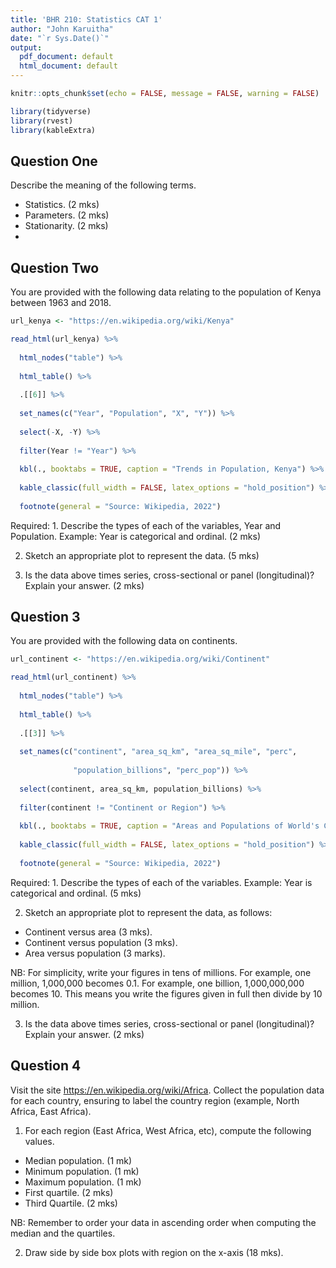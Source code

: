 ```yaml
---
title: 'BHR 210: Statistics CAT 1'
author: "John Karuitha"
date: "`r Sys.Date()`"
output:
  pdf_document: default
  html_document: default
---
```


```r
knitr::opts_chunk$set(echo = FALSE, message = FALSE, warning = FALSE)

library(tidyverse)
library(rvest)
library(kableExtra)
```


## Question One

Describe the meaning of the following terms. 

 - Statistics. (2 mks)
 - Parameters. (2 mks)
 - Stationarity. (2 mks)
 - 
 
## Question Two

You are provided with the following data relating to the population of Kenya between 1963 and 2018. 

```r
url_kenya <- "https://en.wikipedia.org/wiki/Kenya"

read_html(url_kenya) %>% 
  
  html_nodes("table") %>% 
  
  html_table() %>% 
  
  .[[6]] %>% 
  
  set_names(c("Year", "Population", "X", "Y")) %>% 
  
  select(-X, -Y) %>% 
  
  filter(Year != "Year") %>% 
  
  kbl(., booktabs = TRUE, caption = "Trends in Population, Kenya") %>% 
  
  kable_classic(full_width = FALSE, latex_options = "hold_position") %>% 
  
  footnote(general = "Source: Wikipedia, 2022")

```

Required:
1. Describe the types of each of the variables, Year and Population. 
Example: Year is categorical and ordinal.  (2 mks)

2. Sketch an appropriate plot to represent the data. (5 mks)

3. Is the data above times series, cross-sectional or panel (longitudinal)? Explain your answer. (2 mks)


## Question 3

You are provided with the following data on continents. 

```r
url_continent <- "https://en.wikipedia.org/wiki/Continent"

read_html(url_continent) %>% 
  
  html_nodes("table") %>% 
  
  html_table() %>% 
  
  .[[3]] %>% 
  
  set_names(c("continent", "area_sq_km", "area_sq_mile", "perc",
              
              "population_billions", "perc_pop")) %>% 
  
  select(continent, area_sq_km, population_billions) %>% 
  
  filter(continent != "Continent or Region") %>% 
  
  kbl(., booktabs = TRUE, caption = "Areas and Populations of World's Continents in 2018") %>% 
  
  kable_classic(full_width = FALSE, latex_options = "hold_position") %>% 
  
  footnote(general = "Source: Wikipedia, 2022")
```

Required:
1. Describe the types of each of the variables. 
Example: Year is categorical and ordinal.  (5 mks)

2. Sketch an appropriate plot to represent the data, as follows:

  - Continent versus area (3 mks).
  - Continent versus population (3 mks).
  - Area versus population (3 marks). 
  
NB: For simplicity, write your figures in tens of millions. 
For example, one million, 1,000,000 becomes 0.1.
For example, one billion, 1,000,000,000 becomes 10.
This means you write the figures given in full then divide by 10 million. 

3. Is the data above times series, cross-sectional or panel (longitudinal)? Explain your answer. (2 mks)


## Question 4

Visit the site <https://en.wikipedia.org/wiki/Africa>. Collect the population data for each country, ensuring to label the country region (example, North Africa, East Africa). 

1. For each region (East Africa, West Africa, etc), compute the following values.

- Median population. (1 mk)
- Minimum population. (1 mk)
- Maximum population. (1 mk)
- First quartile. (2 mks)
- Third Quartile. (2 mks)

NB: Remember to order your data in ascending order when computing the median and the quartiles. 

2. Draw side by side box plots with region on the x-axis (18 mks). 


